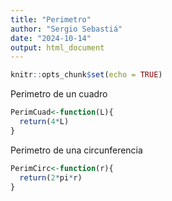 ```yaml
---
title: "Perimetro"
author: "Sergio Sebastiá"
date: "2024-10-14"
output: html_document
---
```


```r
knitr::opts_chunk$set(echo = TRUE)
```

Perimetro de un cuadro
```r

PerimCuad<-function(L){
  return(4*L)
}
```

Perimetro de una circunferencia
```r
PerimCirc<-function(r){
  return(2*pi*r)
}
```

